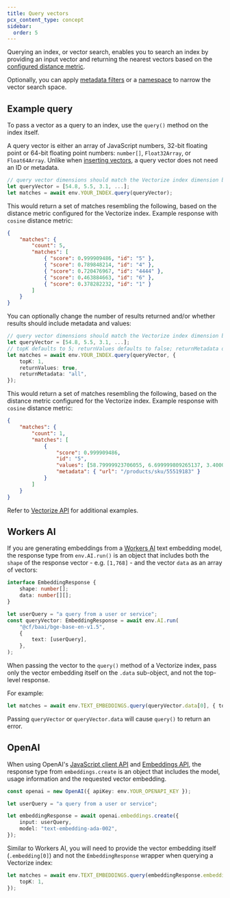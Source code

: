 ```yaml
---
title: Query vectors
pcx_content_type: concept
sidebar:
  order: 5
---
```


Querying an index, or vector search, enables you to search an index by providing an input vector and returning the nearest vectors based on the [configured distance metric](/vectorize/best-practices/create-indexes/#distance-metrics).

Optionally, you can apply [metadata filters](/vectorize/reference/metadata-filtering/) or a [namespace](/vectorize/best-practices/insert-vectors/#namespaces) to narrow the vector search space.

## Example query

To pass a vector as a query to an index, use the `query()` method on the index itself.

A query vector is either an array of JavaScript numbers, 32-bit floating point or 64-bit floating point numbers: `number[]`, `Float32Array`, or `Float64Array`. Unlike when [inserting vectors](/vectorize/best-practices/insert-vectors/), a query vector does not need an ID or metadata.

```ts
// query vector dimensions should match the Vectorize index dimension being queried
let queryVector = [54.8, 5.5, 3.1, ...]; 
let matches = await env.YOUR_INDEX.query(queryVector);
```

This would return a set of matches resembling the following, based on the distance metric configured for the Vectorize index. Example response with `cosine` distance metric:

```json
{
	"matches": {
		"count": 5,
		"matches": [
			{ "score": 0.999909486, "id": "5" },
			{ "score": 0.789848214, "id": "4" },
			{ "score": 0.720476967, "id": "4444" },
			{ "score": 0.463884663, "id": "6" },
			{ "score": 0.378282232, "id": "1" }
		]
	}
}
```

You can optionally change the number of results returned and/or whether results should include metadata and values:

```ts
// query vector dimensions should match the Vectorize index dimension being queried
let queryVector = [54.8, 5.5, 3.1, ...]; 
// topK defaults to 5; returnValues defaults to false; returnMetadata defaults to "none"
let matches = await env.YOUR_INDEX.query(queryVector, {
	topK: 1,
	returnValues: true,
	returnMetadata: "all",
});
```

This would return a set of matches resembling the following, based on the distance metric configured for the Vectorize index. Example response with `cosine` distance metric:

```json
{
	"matches": {
		"count": 1,
		"matches": [
			{
				"score": 0.999909486,
				"id": "5",
				"values": [58.79999923706055, 6.699999809265137, 3.4000000953674316, ...],
				"metadata": { "url": "/products/sku/55519183" }
			}
		]
	}
}
```

Refer to [Vectorize API](/vectorize/reference/client-api/) for additional examples.

## Workers AI

If you are generating embeddings from a [Workers AI](/workers-ai/models/#text-embeddings) text embedding model, the response type from `env.AI.run()` is an object that includes both the `shape` of the response vector - e.g. `[1,768]` - and the vector `data` as an array of vectors:

```ts
interface EmbeddingResponse {
	shape: number[];
	data: number[][];
}

let userQuery = "a query from a user or service";
const queryVector: EmbeddingResponse = await env.AI.run(
	"@cf/baai/bge-base-en-v1.5",
	{
		text: [userQuery],
	},
);
```

When passing the vector to the `query()` method of a Vectorize index, pass only the vector embedding itself on the `.data` sub-object, and not the top-level response.

For example:

```ts
let matches = await env.TEXT_EMBEDDINGS.query(queryVector.data[0], { topK: 1 });
```

Passing `queryVector` or `queryVector.data` will cause `query()` to return an error.

## OpenAI

When using OpenAI's [JavaScript client API](https://github.com/openai/openai-node) and [Embeddings API](https://platform.openai.com/docs/guides/embeddings/what-are-embeddings), the response type from `embeddings.create` is an object that includes the model, usage information and the requested vector embedding.

```ts
const openai = new OpenAI({ apiKey: env.YOUR_OPENAPI_KEY });

let userQuery = "a query from a user or service";

let embeddingResponse = await openai.embeddings.create({
	input: userQuery,
	model: "text-embedding-ada-002",
});
```

Similar to Workers AI, you will need to provide the vector embedding itself (`.embedding[0]`) and not the `EmbeddingResponse` wrapper when querying a Vectorize index:

```ts
let matches = await env.TEXT_EMBEDDINGS.query(embeddingResponse.embedding[0], {
	topK: 1,
});
```
